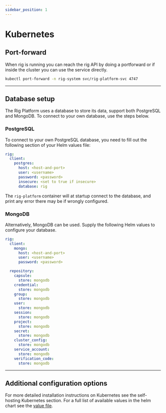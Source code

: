 ```yaml
---
sidebar_position: 1
---
```



# Kubernetes

## Port-forward

When rig is running you can reach the rig API by doing a portforward or
if inside the cluster you can use the service directly.

```bash
kubectl port-forward -n rig-system svc/rig-platform-svc 4747
```

<hr class="solid" />

## Database setup

The Rig Platform uses a database to store its data, support both PostgreSQL and MongoDB. To connect to your own database, use the steps below.

### PostgreSQL

To connect to your own PostgreSQL database, you need to fill out the following section of your Helm values file:

```yaml
rig:
  client:
    postgres:
      host: <host-and-port>
      user: <username>
      password: <password>
      insecure: <set to true if insecure>
      database: rig
```

The `rig-platform` container will at startup connect to the database, and print any error there may be if wrongly configured.

### MongoDB

Alternatively, MongoDB can be used. Supply the following Helm values to configure your database.

```yaml
rig:
  client:
    mongo:
      host: <host-and-port>
      user: <username>
      password: <password>

  repository:
    capsule:
      store: mongodb
    credential:
      store: mongodb
    group:
      store: mongodb
    user:
      store: mongodb
    session:
      store: mongodb
    project:
      store: mongodb
    secret:
      store: mongodb
    cluster_config:
      store: mongodb
    service_account:
      store: mongodb
    verification_code:
      store: mongodb
```

<hr class="solid" />

## Additional configuration options

For more detailed installation instructions on Kubernetes see the self-hosting
Kubernetes section. For a full list of available values in the
helm chart see the [value
file](https://github.com/rigdev/rig/blob/main/deploy/charts/rig-platform/values.yaml).
